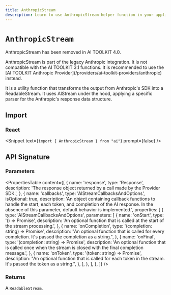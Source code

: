 ```yaml
---
title: AnthropicStream
description: Learn to use AnthropicStream helper function in your application.
---
```


# `AnthropicStream`

<Note type="warning">AnthropicStream has been removed in AI TOOLKIT 4.0.</Note>

<Note type="warning">
  AnthropicStream is part of the legacy Anthropic integration. It is not
  compatible with the AI TOOLKIT 3.1 functions. It is recommended to use the [AI
  TOOLKIT Anthropic Provider](/providers/ai-toolkit-providers/anthropic)
  instead.
</Note>

It is a utility function that transforms the output from Anthropic's SDK into a ReadableStream. It uses AIStream under the hood, applying a specific parser for the Anthropic's response data structure.

## Import

### React

<Snippet text={`import { AnthropicStream } from "ai"`} prompt={false} />

## API Signature

### Parameters

<PropertiesTable
  content={[
    {
      name: 'response',
      type: 'Response',
      description:
        'The response object returned by a call made by the Provider SDK.',
    },
    {
      name: 'callbacks',
      type: 'AIStreamCallbacksAndOptions',
      isOptional: true,
      description:
        'An object containing callback functions to handle the start, each token, and completion of the AI response. In the absence of this parameter, default behavior is implemented.',
      properties: [
        {
          type: 'AIStreamCallbacksAndOptions',
          parameters: [
            {
              name: 'onStart',
              type: '() => Promise<void>',
              description:
                'An optional function that is called at the start of the stream processing.',
            },
            {
              name: 'onCompletion',
              type: '(completion: string) => Promise<void>',
              description:
                "An optional function that is called for every completion. It's passed the completion as a string.",
            },
            {
              name: 'onFinal',
              type: '(completion: string) => Promise<void>',
              description:
                'An optional function that is called once when the stream is closed with the final completion message.',
            },
            {
              name: 'onToken',
              type: '(token: string) => Promise<void>',
              description:
                "An optional function that is called for each token in the stream. It's passed the token as a string.",
            },
          ],
        },
      ],
    },
  ]}
/>

### Returns

A `ReadableStream`.
